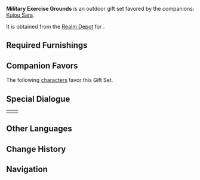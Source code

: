 {{Furnishing Infobox
|id             = 350052
|image          = Furnishing Set Military Exercise Grounds Display.png
|category       = Outdoor Set
|subcategory    = Gift Set
|rarity         = 4
|adeptal_energy = 1,360
|load           = 
|description    = Draws inspiration from the layout of the military buildings and furnishings of the Kujou Encampment. During the conflict between the Shogun's Army and the resistance, both sides have sought various ways to improve the quality of their new recruits upon joining their respective armies. Compared with traditional training sites, this type of training ground not only provides all kind of equipment, it also can simulate the urgency of being on the frontline, giving an experience that is very close to the real thing. Naturally, this allows the new recruits to get a sufficient amount of training.
|blueprint      = [[Realm Depot]]
}}

'''Military Exercise Grounds''' is an outdoor gift set favored by the companions: [[Kujou Sara]].

It is obtained from the [[Realm Depot]] for {{Item|Realm Currency|24|x=240}}.

==Required Furnishings==
{{Recipe
|type = Gift Set
|Replica Ancient Otogi Keg = 1
|Village Well: Subterranean Secrets = 1
|Sappan and Vermilion Enjoined = 1
|The Wandering Bird Within = 1
|Narukami's Banner = 2
|Encampment Fence: Decisive Judgment = 2
|Camp Gate: Fealty = 1
|Camp Spear-Rack: Point Break = 2
|Camp Dwelling: Shoring Up = 1
|Camp Tent: Timely Tactics = 1
|Camp Watchtower: Viewport = 1
|Encampment Fence: Jagged Teeth = 5
|Encampment Fence: Honing Goad = 5
|sort = Replica Ancient Otogi Keg,Village Well: Subterranean Secrets,Sappan and Vermilion Enjoined,The Wandering Bird Within,Narukami's Banner,Encampment Fence: Decisive Judgment,Camp Gate: Fealty,Camp Spear-Rack: Point Break,Camp Dwelling: Shoring Up,Camp Tent: Timely Tactics,Camp Watchtower: Viewport,Encampment Fence: Jagged Teeth,Encampment Fence: Honing Goad
|yield = 0
}}

==Companion Favors==
The following [[characters]] favor this Gift Set.
{{Companion/Header}}
{{Companion
|character = Kujou Sara
|rewards = {{Card|Primogem|20}}{{Card|Guide to Elegance|2}}{{Card|Mora|20,000}}
}}
{{Companion/Footer}}

==Special Dialogue==
{{HousingCompanion|favorite}}

{| class="wikitable"
|-
|{{Card|Kujou Sara}}||{{Transclude|Kujou Sara/Companion|Military Exercise Grounds}}
|}

==Other Languages==
{{Other Languages
|en      = Military Exercise Grounds
|zhs     = 千军致戎演兵场
|zhs_rm  = Qiān Jūn Zhìróng Yǎnbīng Chǎng
|zht     = 千軍致戎演兵場
|zht_rm  = Qiān Jūn Zhìróng Yǎnbīng Cháng
|zh_tl   = Thousand-Soldier Expedition Drilling Ground
|ja      = 軍事演習場
|ja_rm   = Gunji Enshuujou
|ja_tl   = Military Maneuvering Ground
|ko      = 천군 토벌 연병장
|ko_rm   = Cheongun Tobeol Yeonbyeongjang
|ko_tl   = Many Soldiers Suppression Military Training Ground
|es      = Campo de entrenamiento de mil ejércitos
|es_tl   = Training Camp of a Thousand Armies
|fr      = Terrain d'exercices militaires
|fr_tl   = Military Exercise Ground
|ru      = Тренировочный лагерь
|ru_tl   = 
|th      = สนามฝึกซ้อมนำพันทัพ
|th_rm   = 
|th_tl   = 
|vi      = Sân Tập Thiên Quân
|vi_tl   = 
|de      = Truppenübungsplatz
|de_tl   = Military Training Area
|id      = Tempat Latihan Seribu Tentara
|id_tl   = One Thousand Military Training Grounds
|pt      = Campo de Treinamento Militar
|pt_tl   = Military Training Camp
}}

==Change History==
{{Change History|2.2}}

==Navigation==
{{Furnishing Navbox/Sets|type=gift}}